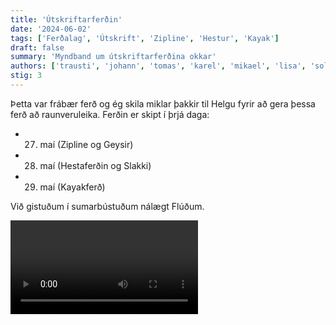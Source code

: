 ```yaml
---
title: 'Útskriftarferðin'
date: '2024-06-02'
tags: ['Ferðalag', 'Útskrift', 'Zipline', 'Hestur', 'Kayak']
draft: false
summary: 'Myndband um útskriftarferðina okkar'
authors: ['trausti', 'johann', 'tomas', 'karel', 'mikael', 'lisa', 'solveig', 'jon', 'oreglufolk']
stig: 3
---
```



Þetta var frábær ferð og ég skila miklar þakkir til Helgu fyrir að gera þessa ferð að raunveruleika.
Ferðin er skipt í þrjá daga:

- 27. maí (Zipline og Geysir)
- 28. maí (Hestaferðin og Slakki)
- 29. maí (Kayakferð)

Við gistuðum í sumarbústuðum nálægt Flúðum.


<Video id="e_XJjCKKT1M" />